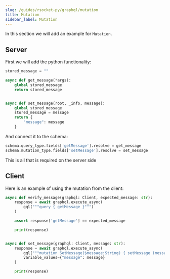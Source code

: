 ```yaml
---
slug: /guides/rsocket-py/graphql/mutation
title: Mutation
sidebar_label: Mutation
---
```


In this section we will add an example for `Mutation`.

## Server

First we will add the python functionality:

```py
stored_message = ""

async def get_message(*args):
    global stored_message
    return stored_message


async def set_message(root, _info, message):
    global stored_message
    stored_message = message
    return {
        "message": message
    }
```

And connect it to the schema:

```py
schema.query_type.fields['getMessage'].resolve = get_message
schema.mutation_type.fields['setMessage'].resolve = set_message
```

This is all that is required on the server side

## Client

Here is an example of using the mutation from the client:

```py
async def verify_message(graphql: Client, expected_message: str):
    response = await graphql.execute_async(
        gql("""query { getMessage }""")
    )

    assert response['getMessage'] == expected_message

    print(response)


async def set_message(graphql: Client, message: str):
    response = await graphql.execute_async(
        gql("""mutation SetMessage($message:String) { setMessage (message: $message ) {message}}"""),
        variable_values={"message": message}
    )

    print(response)
```
